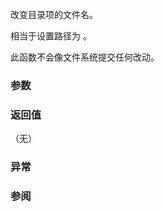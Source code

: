 {{cpp/experimental/fs/directory_entry/title|replace_filename}}
{{cpp/experimental/fs/directory_entry/navbar}}
{{dcl begin}}
{{dcl | since=fs_ts | 1=
void replace_filename( const path&amp; p );
}}
{{dcl end}}

改变目录项的文件名。

相当于设置路径为 {{c|path().parent_path() / p}}。

此函数不会像文件系统提交任何改动。

===参数===
{{par begin}}
{{par | p | 向当前存储路径的父路径追加的路径}}
{{par end}}

===返回值===
（无）

===异常===
{{todo}}

===参阅===
{{todo}}